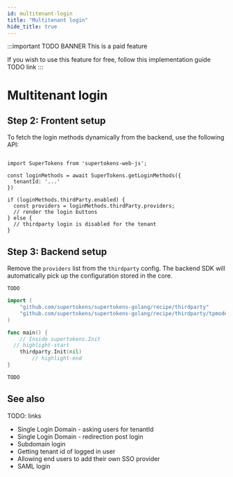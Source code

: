 ```yaml
---
id: multitenant-login
title: "Multitenant login"
hide_title: true
---
```



:::important
TODO BANNER This is a paid feature

If you wish to use this feature for free, follow this implementation guide TODO link
:::

# Multitenant login

<MultitenancyIntro />

<CreateConfigureTenants />

## Step 2: Frontent setup

To fetch the login methods dynamically from the backend, use the following API:

```tsx

import SuperTokens from 'supertokens-web-js';

const loginMethods = await SuperTokens.getLoginMethods({
  tenantId: '...'
})

if (loginMethods.thirdParty.enabled) {
  const providers = loginMethods.thirdParty.providers;
  // render the login buttons
} else {
  // thirdparty login is disabled for the tenant
}
```

## Step 3: Backend setup

Remove the `providers` list from the `thirdparty` config. The backend SDK will automatically pick up the configuration stored in the core.

<BackendSDKTabs>
<TabItem value="nodejs">

```tsx
TODO
```
</TabItem>
<TabItem value="go">

```go
import (
	"github.com/supertokens/supertokens-golang/recipe/thirdparty"
	"github.com/supertokens/supertokens-golang/recipe/thirdparty/tpmodels"
)

func main() {
	// Inside supertokens.Init
  // highlight-start
	thirdparty.Init(nil)
		// highlight-end
}
```
</TabItem>
<TabItem value="python">

```python
TODO
```

</TabItem>
</BackendSDKTabs>

<BackendCORS />

## See also

TODO: links

- Single Login Domain - asking users for tenantId
- Single Login Domain - redirection post login
- Subdomain login
- Getting tenant id of logged in user
- Allowing end users to add their own SSO provider
- SAML login
